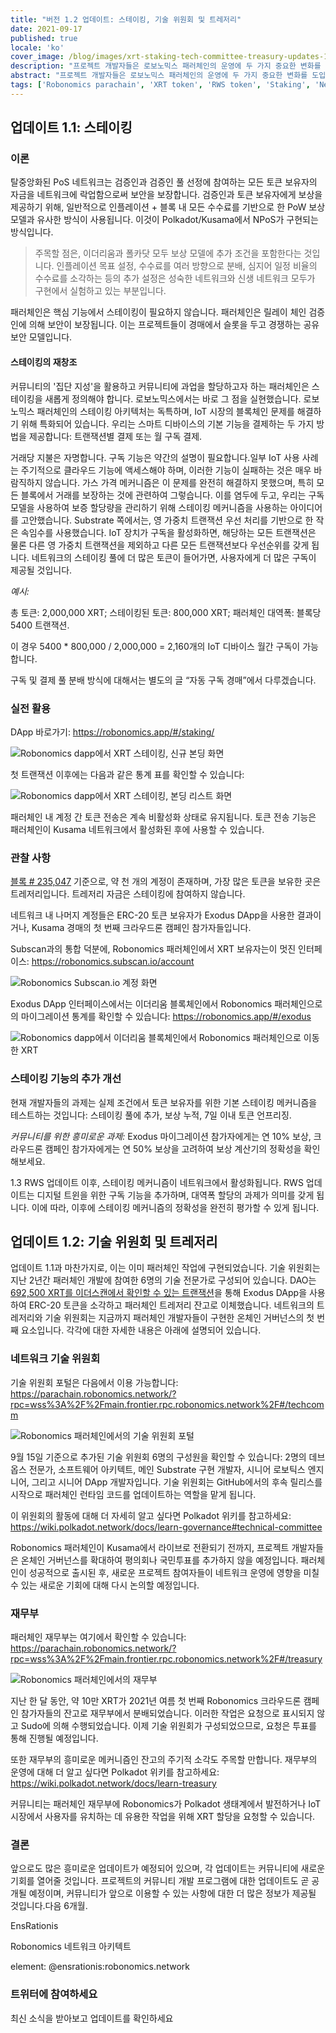 ```yaml
---
title: "버전 1.2 업데이트: 스테이킹, 기술 위원회 및 트레저리"
date: 2021-09-17
published: true
locale: 'ko'
cover_image: /blog/images/xrt-staking-tech-committee-treasury-updates-1-2/113_Up_to_version_1_2_stakingtech_comm_treasury.jpg
description: "프로젝트 개발자들은 로보노믹스 패러체인의 운영에 두 가지 중요한 변화를 도입했습니다. 첫 번째는 XRT 스테이킹의 도입이고, 두 번째는 최초의 온체인 거버넌스 메커니즘의 출시입니다."
abstract: "프로젝트 개발자들은 로보노믹스 패러체인의 운영에 두 가지 중요한 변화를 도입했습니다. 첫 번째는 XRT 스테이킹의 도입이고, 두 번째는 최초의 온체인 거버넌스 메커니즘의 출시입니다."
tags: ['Robonomics parachain', 'XRT token', 'RWS token', 'Staking', 'New release']
---
```


## 업데이트 1.1: 스테이킹

### 이론

탈중앙화된 PoS 네트워크는 검증인과 검증인 풀 선정에 참여하는 모든 토큰 보유자의 자금을 네트워크에 락업함으로써 보안을 보장합니다. 검증인과 토큰 보유자에게 보상을 제공하기 위해, 일반적으로 인플레이션 + 블록 내 모든 수수료를 기반으로 한 PoW 보상 모델과 유사한 방식이 사용됩니다. 이것이 Polkadot/Kusama에서 NPoS가 구현되는 방식입니다.

> 주목할 점은, 이더리움과 폴카닷 모두 보상 모델에 추가 조건을 포함한다는 것입니다. 인플레이션 목표 설정, 수수료를 여러 방향으로 분배, 심지어 일정 비율의 수수료를 소각하는 등의 추가 설정은 성숙한 네트워크와 신생 네트워크 모두가 구현에서 실험하고 있는 부분입니다.

패러체인은 핵심 기능에서 스테이킹이 필요하지 않습니다. 패러체인은 릴레이 체인 검증인에 의해 보안이 보장됩니다. 이는 프로젝트들이 경매에서 슬롯을 두고 경쟁하는 공유 보안 모델입니다.

#### 스테이킹의 재창조

커뮤니티의 '집단 지성'을 활용하고 커뮤니티에 과업을 할당하고자 하는 패러체인은 스테이킹을 새롭게 정의해야 합니다. 로보노믹스에서는 바로 그 점을 실현했습니다. 로보노믹스 패러체인의 스테이킹 아키텍처는 독특하며, IoT 시장의 블록체인 문제를 해결하기 위해 특화되어 있습니다. 우리는 스마트 디바이스의 기본 기능을 결제하는 두 가지 방법을 제공합니다: 트랜잭션별 결제 또는 월 구독 결제.

거래당 지불은 자명합니다. 구독 기능은 약간의 설명이 필요합니다.일부 IoT 사용 사례는 주기적으로 클라우드 기능에 액세스해야 하며, 이러한 기능이 실패하는 것은 매우 바람직하지 않습니다. 가스 가격 메커니즘은 이 문제를 완전히 해결하지 못했으며, 특히 모든 블록에서 거래를 보장하는 것에 관련하여 그렇습니다. 이를 염두에 두고, 우리는 구독 모델을 사용하여 보증 할당량을 관리하기 위해 스테이킹 메커니즘을 사용하는 아이디어를 고안했습니다. Substrate 쪽에서는, 영 가중치 트랜잭션 우선 처리를 기반으로 한 작은 속임수를 사용했습니다. IoT 장치가 구독을 활성화하면, 해당하는 모든 트랜잭션은 물론 다른 영 가중치 트랜잭션을 제외하고 다른 모든 트랜잭션보다 우선순위를 갖게 됩니다. 네트워크의 스테이킹 풀에 더 많은 토큰이 들어가면, 사용자에게 더 많은 구독이 제공될 것입니다.

<TextCard>

*예시:*

총 토큰: 2,000,000 XRT;
스테이킹된 토큰: 800,000 XRT;
패러체인 대역폭: 블록당 5400 트랜잭션.

이 경우 5400 * 800,000 / 2,000,000 = 2,160개의 IoT 디바이스 월간 구독이 가능합니다.

</TextCard>

구독 및 결제 풀 분배 방식에 대해서는 별도의 글 “자동 구독 경매”에서 다루겠습니다.

### 실전 활용

DApp 바로가기: https://robonomics.app/#/staking/

![Robonomics dapp에서 XRT 스테이킹, 신규 본딩 화면](/blog/images/xrt-staking-tech-committee-treasury-updates-1-2/image2.jpg)

첫 트랜잭션 이후에는 다음과 같은 통계 표를 확인할 수 있습니다:

![Robonomics dapp에서 XRT 스테이킹, 본딩 리스트 화면](/blog/images/xrt-staking-tech-committee-treasury-updates-1-2/image4.jpg)

패러체인 내 계정 간 토큰 전송은 계속 비활성화 상태로 유지됩니다. 토큰 전송 기능은 패러체인이 Kusama 네트워크에서 활성화된 후에 사용할 수 있습니다.

### 관찰 사항

[블록 # 235,047](https://robonomics.subscan.io/block/235047) 기준으로, 약 천 개의 계정이 존재하며, 가장 많은 토큰을 보유한 곳은 트레저리입니다. 트레저리 자금은 스테이킹에 참여하지 않습니다.

네트워크 내 나머지 계정들은 ERC-20 토큰 보유자가 Exodus DApp을 사용한 결과이거나, Kusama 경매의 첫 번째 크라우드론 캠페인 참가자들입니다.

Subscan과의 통합 덕분에, Robonomics 패러체인에서 XRT 보유자는이 멋진 인터페이스: https://robonomics.subscan.io/account

![Robonomics Subscan.io 계정 화면](/blog/images/xrt-staking-tech-committee-treasury-updates-1-2/image3.jpg)

Exodus DApp 인터페이스에서는 이더리움 블록체인에서 Robonomics 패러체인으로의 마이그레이션 통계를 확인할 수 있습니다: https://robonomics.app/#/exodus

![Robonomics dapp에서 이더리움 블록체인에서 Robonomics 패러체인으로 이동한 XRT](/blog/images/xrt-staking-tech-committee-treasury-updates-1-2/image6.jpg)

### 스테이킹 기능의 추가 개선

현재 개발자들의 과제는 실제 조건에서 토큰 보유자를 위한 기본 스테이킹 메커니즘을 테스트하는 것입니다: 스테이킹 풀에 추가, 보상 누적, 7일 이내 토큰 언프리징.

*커뮤니티를 위한 흥미로운 과제:* Exodus 마이그레이션 참가자에게는 연 10% 보상, 크라우드론 캠페인 참가자에게는 연 50% 보상을 고려하여 보상 계산기의 정확성을 확인해보세요.

1.3 RWS 업데이트 이후, 스테이킹 메커니즘이 네트워크에서 활성화됩니다. RWS 업데이트는 디지털 트윈을 위한 구독 기능을 추가하며, 대역폭 할당의 과제가 의미를 갖게 됩니다. 이에 따라, 이후에 스테이킹 메커니즘의 정확성을 완전히 평가할 수 있게 됩니다.

## 업데이트 1.2: 기술 위원회 및 트레저리

업데이트 1.1과 마찬가지로, 이는 이미 패러체인 작업에 구현되었습니다. 기술 위원회는 지난 2년간 패러체인 개발에 참여한 6명의 기술 전문가로 구성되어 있습니다. DAO는 [692,500 XRT를 이더스캔에서 확인할 수 있는 트랜잭션](https://etherscan.io/tx/0x6b9a9cbe7d21badf565ebce0fb50b865da8f5f784899db5fb455d1b276d14acf)을 통해 Exodus DApp을 사용하여 ERC-20 토큰을 소각하고 패러체인 트레저리 잔고로 이체했습니다. 네트워크의 트레저리와 기술 위원회는 지금까지 패러체인 개발자들이 구현한 온체인 거버넌스의 첫 번째 요소입니다. 각각에 대한 자세한 내용은 아래에 설명되어 있습니다.

### 네트워크 기술 위원회

기술 위원회 포털은 다음에서 이용 가능합니다: https://parachain.robonomics.network/?rpc=wss%3A%2F%2Fmain.frontier.rpc.robonomics.network%2F#/techcomm

![Robonomics 패러체인에서의 기술 위원회 포털](/blog/images/xrt-staking-tech-committee-treasury-updates-1-2/image5.jpg)

9월 15일 기준으로 추가된 기술 위원회 6명의 구성원을 확인할 수 있습니다: 2명의 데브옵스 전문가, 소프트웨어 아키텍트, 메인 Substrate 구현 개발자, 시니어 로보틱스 엔지니어, 그리고 시니어 DApp 개발자입니다.
기술 위원회는 GitHub에서의 후속 릴리스를 시작으로 패러체인 런타임 코드를 업데이트하는 역할을 맡게 됩니다.

이 위원회의 활동에 대해 더 자세히 알고 싶다면 Polkadot 위키를 참고하세요: https://wiki.polkadot.network/docs/learn-governance#technical-committee

Robonomics 패러체인이 Kusama에서 라이브로 전환되기 전까지, 프로젝트 개발자들은 온체인 거버넌스를 확대하여 평의회나 국민투표를 추가하지 않을 예정입니다. 패러체인이 성공적으로 출시된 후, 새로운 프로젝트 참여자들이 네트워크 운영에 영향을 미칠 수 있는 새로운 기회에 대해 다시 논의할 예정입니다.

### 재무부

패러체인 재무부는 여기에서 확인할 수 있습니다: https://parachain.robonomics.network/?rpc=wss%3A%2F%2Fmain.frontier.rpc.robonomics.network%2F#/treasury

![Robonomics 패러체인에서의 재무부](/blog/images/xrt-staking-tech-committee-treasury-updates-1-2/image1.jpg)

지난 한 달 동안, 약 10만 XRT가 2021년 여름 첫 번째 Robonomics 크라우드론 캠페인 참가자들의 잔고로 재무부에서 분배되었습니다. 이러한 작업은 요청으로 표시되지 않고 Sudo에 의해 수행되었습니다. 이제 기술 위원회가 구성되었으므로, 요청은 투표를 통해 진행될 예정입니다.

또한 재무부의 흥미로운 메커니즘인 잔고의 주기적 소각도 주목할 만합니다. 재무부의 운영에 대해 더 알고 싶다면 Polkadot 위키를 참고하세요: https://wiki.polkadot.network/docs/learn-treasury

커뮤니티는 패러체인 재무부에 Robonomics가 Polkadot 생태계에서 발전하거나 IoT 시장에서 사용자를 유치하는 데 유용한 작업을 위해 XRT 할당을 요청할 수 있습니다.

### 결론

앞으로도 많은 흥미로운 업데이트가 예정되어 있으며, 각 업데이트는 커뮤니티에 새로운 기회를 열어줄 것입니다. 프로젝트의 커뮤니티 개발 프로그램에 대한 업데이트도 곧 공개될 예정이며, 커뮤니티가 앞으로 이용할 수 있는 사항에 대한 더 많은 정보가 제공될 것입니다.다음 6개월.

<TextCard image="/avatars/Sergei-Lonshakov.jpg" back="transparent" imageSize="big">

EnsRationis

Robonomics 네트워크 아키텍트

element: @ensrationis:robonomics.network

</TextCard>


<TextCard icon="/icons/icon-notification.png" link="https://twitter.com/AIRA_Robonomics">

### 트위터에 참여하세요

최신 소식을 받아보고 업데이트를 확인하세요

</TextCard>